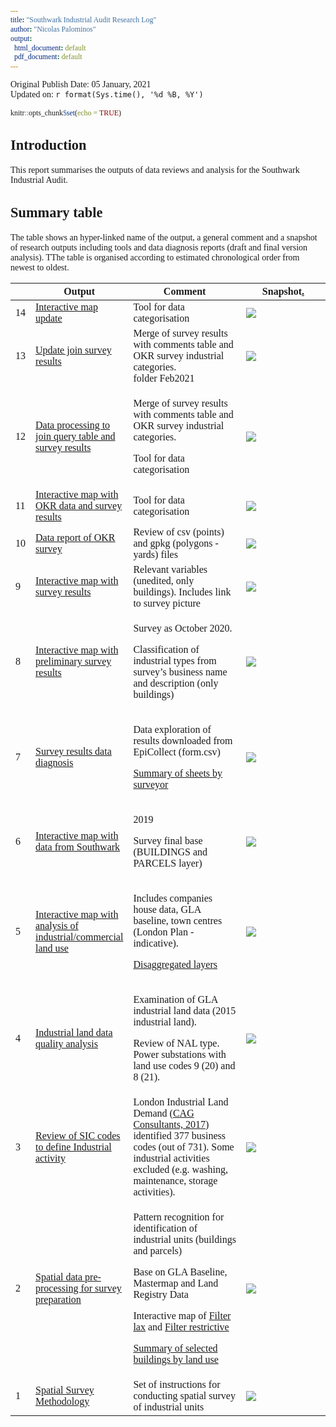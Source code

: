 ```yaml
---
title: "Southwark Industrial Audit Research Log"
author: "Nicolas Palominos"
output:
  html_document: default
  pdf_document: default
---
```


Original Publish Date: 05 January, 2021 <br> Updated on: `r format(Sys.time(), '%d %B, %Y')`

```r
knitr::opts_chunk$set(echo = TRUE)
```

```{=html}
<style>
* {font-family: "Trebuchet MS"}h1{font-size: 190%}h2{font-size: 160%}h3{font-size: 150%}h4{font-size: 130%}h5{font-size: 110%}h6{font-size: 90%}
.r code {
    white-space: pre;
}
</style>
```
## Introduction

This report summarises the outputs of data reviews and analysis for the Southwark Industrial Audit.

## Summary table

The table shows an hyper-linked name of the output, a general comment and a snapshot of research outputs including tools and data diagnosis reports (draft and final version analysis). TThe table is organised according to estimated chronological order from newest to oldest.

+----+------------------------------------------------------------------------------------------------------------------------------------------------+------------------------------------------------------------------------------------------------------------------------------------------------------------------------------------------------------------------------------------------------------------------------------------+----------------------------------------------------------------------------------------------------------------------------------------------------------------------------------------------------------------+
|    | Output                                                                                                                                         | Comment                                                                                                                                                                                                                                                                            | Snapshot[.](https://Lorem/ipsum/dolor/sit/amet,/consectetur/adipiscing/elit,/sed/do/eiusmod/tempor/incididunt/ut/labore/et/dolore/magna/aliqua./Ut/enim/ad/minim/veniam,/quis/nostrud/exercitation/velit.html) |
+====+================================================================================================================================================+====================================================================================================================================================================================================================================================================================+================================================================================================================================================================================================================+
| 14 | [Interactive map update](https://npalomin.github.io/sind/result_feb2021.html)                                                                  | Tool for data categorisation                                                                                                                                                                                                                                                       | ![](images/paste-F8343396.png)                                                                                                                                                                                 |
+----+------------------------------------------------------------------------------------------------------------------------------------------------+------------------------------------------------------------------------------------------------------------------------------------------------------------------------------------------------------------------------------------------------------------------------------------+----------------------------------------------------------------------------------------------------------------------------------------------------------------------------------------------------------------+
| 13 | [Update join survey results](https://npalomin.github.io/sind/Data_report_3.html)                                                               | Merge of survey results with comments table and OKR survey industrial categories.\                                                                                                                                                                                                 | ![](images/paste-F22995F3.png)                                                                                                                                                                                 |
|    |                                                                                                                                                | folder Feb2021                                                                                                                                                                                                                                                                     |                                                                                                                                                                                                                |
+----+------------------------------------------------------------------------------------------------------------------------------------------------+------------------------------------------------------------------------------------------------------------------------------------------------------------------------------------------------------------------------------------------------------------------------------------+----------------------------------------------------------------------------------------------------------------------------------------------------------------------------------------------------------------+
| 12 | [Data processing to join query table and survey results](https://npalomin.github.io/sind/Data_report_2.html)                                   | Merge of survey results with comments table and OKR survey industrial categories.                                                                                                                                                                                                  | ![](images/paste-480A7093.png)                                                                                                                                                                                 |
|    |                                                                                                                                                |                                                                                                                                                                                                                                                                                    |                                                                                                                                                                                                                |
|    |                                                                                                                                                | Tool for data categorisation                                                                                                                                                                                                                                                       |                                                                                                                                                                                                                |
+----+------------------------------------------------------------------------------------------------------------------------------------------------+------------------------------------------------------------------------------------------------------------------------------------------------------------------------------------------------------------------------------------------------------------------------------------+----------------------------------------------------------------------------------------------------------------------------------------------------------------------------------------------------------------+
| 11 | [Interactive map with OKR data and survey results](https://npalomin.github.io/sind/bind.html)                                                  | Tool for data categorisation                                                                                                                                                                                                                                                       | ![](images/paste-6EF7E57D.png)                                                                                                                                                                                 |
+----+------------------------------------------------------------------------------------------------------------------------------------------------+------------------------------------------------------------------------------------------------------------------------------------------------------------------------------------------------------------------------------------------------------------------------------------+----------------------------------------------------------------------------------------------------------------------------------------------------------------------------------------------------------------+
| 10 | [Data report of OKR survey](https://npalomin.github.io/sind/Data_report_1.html)                                                                | Review of csv (points) and gpkg (polygons - yards) files                                                                                                                                                                                                                           | ![](images/paste-68D83D5F.png)                                                                                                                                                                                 |
+----+------------------------------------------------------------------------------------------------------------------------------------------------+------------------------------------------------------------------------------------------------------------------------------------------------------------------------------------------------------------------------------------------------------------------------------------+----------------------------------------------------------------------------------------------------------------------------------------------------------------------------------------------------------------+
| 9  | [Interactive map with survey results](https://npalomin.github.io/sind/sum_one.html)                                                            | Relevant variables (unedited, only buildings). Includes link to survey picture                                                                                                                                                                                                     | ![](images/paste-D5479309.png)                                                                                                                                                                                 |
+----+------------------------------------------------------------------------------------------------------------------------------------------------+------------------------------------------------------------------------------------------------------------------------------------------------------------------------------------------------------------------------------------------------------------------------------------+----------------------------------------------------------------------------------------------------------------------------------------------------------------------------------------------------------------+
| 8  | [Interactive map with preliminary survey results](https://npalomin.github.io/sind/oct2020.html)                                                | Survey as October 2020.                                                                                                                                                                                                                                                            | ![](images/paste-45201F62.png)                                                                                                                                                                                 |
|    |                                                                                                                                                |                                                                                                                                                                                                                                                                                    |                                                                                                                                                                                                                |
|    |                                                                                                                                                | Classification of industrial types from survey's business name and description (only buildings)                                                                                                                                                                                    |                                                                                                                                                                                                                |
+----+------------------------------------------------------------------------------------------------------------------------------------------------+------------------------------------------------------------------------------------------------------------------------------------------------------------------------------------------------------------------------------------------------------------------------------------+----------------------------------------------------------------------------------------------------------------------------------------------------------------------------------------------------------------+
| 7  | [Survey results data diagnosis](https://npalomin.github.io/sind/Exploratory-Data-Analysis.html)                                                | Data exploration of results downloaded from EpiCollect (form.csv)                                                                                                                                                                                                                  | ![](images/paste-473822A8.png)                                                                                                                                                                                 |
|    |                                                                                                                                                |                                                                                                                                                                                                                                                                                    |                                                                                                                                                                                                                |
|    |                                                                                                                                                | [Summary of sheets by surveyor](https://npalomin.github.io/sind/survey_summary.html)                                                                                                                                                                                               |                                                                                                                                                                                                                |
+----+------------------------------------------------------------------------------------------------------------------------------------------------+------------------------------------------------------------------------------------------------------------------------------------------------------------------------------------------------------------------------------------------------------------------------------------+----------------------------------------------------------------------------------------------------------------------------------------------------------------------------------------------------------------+
| 6  | [Interactive map with data from Southwark](https://npalomin.github.io/sind/final_southwarkdata.html)                                           | 2019                                                                                                                                                                                                                                                                               | ![](images/paste-37E9CBDB.png)                                                                                                                                                                                 |
|    |                                                                                                                                                |                                                                                                                                                                                                                                                                                    |                                                                                                                                                                                                                |
|    |                                                                                                                                                | Survey final base (BUILDINGS and PARCELS layer)                                                                                                                                                                                                                                    |                                                                                                                                                                                                                |
+----+------------------------------------------------------------------------------------------------------------------------------------------------+------------------------------------------------------------------------------------------------------------------------------------------------------------------------------------------------------------------------------------------------------------------------------------+----------------------------------------------------------------------------------------------------------------------------------------------------------------------------------------------------------------+
| 5  | [Interactive map with analysis of industrial/commercial land use](https://npalomin.github.io/sind/sal.html)                                    | Includes companies house data, GLA baseline, town centres (London Plan - indicative).                                                                                                                                                                                              | ![](images/paste-F188C413.png)                                                                                                                                                                                 |
|    |                                                                                                                                                |                                                                                                                                                                                                                                                                                    |                                                                                                                                                                                                                |
|    |                                                                                                                                                | [Disaggregated layers](https://docs.google.com/presentation/d/14-j5rHuWuZWiHPHQZ-ugH3pdClwpxdMFFUdfvMfjxu4/edit#slide=id.p)                                                                                                                                                        |                                                                                                                                                                                                                |
+----+------------------------------------------------------------------------------------------------------------------------------------------------+------------------------------------------------------------------------------------------------------------------------------------------------------------------------------------------------------------------------------------------------------------------------------------+----------------------------------------------------------------------------------------------------------------------------------------------------------------------------------------------------------------+
| 4  | [Industrial land data quality analysis](https://docs.google.com/presentation/d/1DnjWaGwhXkcFtgKHli-MIJciEcRRGw-tJAOWjBPmhWg/edit#slide=id.p)   | Examination of GLA industrial land data (2015 industrial land).                                                                                                                                                                                                                    | ![](images/paste-EDD54D58.png)                                                                                                                                                                                 |
|    |                                                                                                                                                |                                                                                                                                                                                                                                                                                    |                                                                                                                                                                                                                |
|    |                                                                                                                                                | Review of NAL type. Power substations with land use codes 9 (20) and 8 (21).                                                                                                                                                                                                       |                                                                                                                                                                                                                |
+----+------------------------------------------------------------------------------------------------------------------------------------------------+------------------------------------------------------------------------------------------------------------------------------------------------------------------------------------------------------------------------------------------------------------------------------------+----------------------------------------------------------------------------------------------------------------------------------------------------------------------------------------------------------------+
| 3  | [Review of SIC codes to define Industrial activity](https://npalomin.github.io/sind/SIC_industrial/SIC_industrial.html)                        | London Industrial Land Demand ([CAG Consultants, 2017](https://www.london.gov.uk/sites/default/files/ilds_revised_final_report_october_2017.pdf)) identified 377 business codes (out of 731). Some industrial activities excluded (e.g. washing, maintenance, storage activities). | ![](images/paste-EF68C956.png)                                                                                                                                                                                 |
+----+------------------------------------------------------------------------------------------------------------------------------------------------+------------------------------------------------------------------------------------------------------------------------------------------------------------------------------------------------------------------------------------------------------------------------------------+----------------------------------------------------------------------------------------------------------------------------------------------------------------------------------------------------------------+
| 2  | [Spatial data pre-processing for survey preparation](https://github.com/npalomin/sind/blob/master/filter_method.md#spatial-data-preprocessing) | Pattern recognition for identification of industrial units (buildings and parcels)                                                                                                                                                                                                 | ![](images/paste-6073F560.png)                                                                                                                                                                                 |
|    |                                                                                                                                                |                                                                                                                                                                                                                                                                                    |                                                                                                                                                                                                                |
|    |                                                                                                                                                | Base on GLA Baseline, Mastermap and Land Registry Data                                                                                                                                                                                                                             |                                                                                                                                                                                                                |
|    |                                                                                                                                                |                                                                                                                                                                                                                                                                                    |                                                                                                                                                                                                                |
|    |                                                                                                                                                | Interactive map of [Filter lax](https://npalomin.github.io/sind/filter_1.html) and [Filter restrictive](https://npalomin.github.io/sind/filter_2.html)                                                                                                                             |                                                                                                                                                                                                                |
|    |                                                                                                                                                |                                                                                                                                                                                                                                                                                    |                                                                                                                                                                                                                |
|    |                                                                                                                                                | [Summary of selected buildings by land use](https://npalomin.github.io/sind/landuse_type.html)                                                                                                                                                                                     |                                                                                                                                                                                                                |
+----+------------------------------------------------------------------------------------------------------------------------------------------------+------------------------------------------------------------------------------------------------------------------------------------------------------------------------------------------------------------------------------------------------------------------------------------+----------------------------------------------------------------------------------------------------------------------------------------------------------------------------------------------------------------+
| 1  | [Spatial Survey Methodology](https://github.com/npalomin/sind/blob/master/training.md#southwark-industrial-auditsia-field-survey-training)     | Set of instructions for conducting spatial survey of industrial units                                                                                                                                                                                                              | ![](images/paste-402B5C45.png)                                                                                                                                                                                 |
+----+------------------------------------------------------------------------------------------------------------------------------------------------+------------------------------------------------------------------------------------------------------------------------------------------------------------------------------------------------------------------------------------------------------------------------------------+----------------------------------------------------------------------------------------------------------------------------------------------------------------------------------------------------------------+
